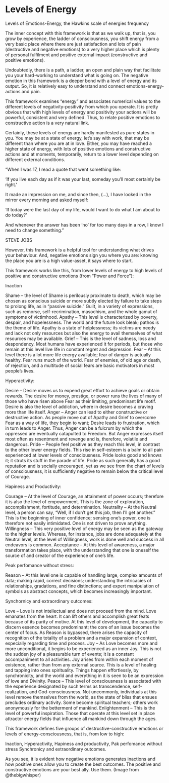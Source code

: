 
# Levels of Energy


Levels of Emotions-Energy, 
the Hawkins scale of energies frequency 


The inner concept with this framework is that as we walk up, that is, you grow by experience, the ladder of consciousness, you shift energy from a very basic place where there are just satisfaction and lots of pain (destructive and negative emotions) to a very higher place which is plenty of personal fulfilment and positive external impact (constructive and positive emotions).

Undoubtedly, there is a path, a ladder, an open and plain way that facilitate you your hard-working to understand what is going on. The negative emotion in this framework is a deeper bond with a level of energy and its output. So, it is relatively easy to understand and connect emotions-energy-actions and pain.

This framework examines “energy” and associates numerical values to the different levels of negativity-positivity from which you operate. It is pretty obvious that with high levels of energy and positivity your actions will be powerful, consistent and very defined. Thus, to relate positive emotions to constructive action is a very natural link.

Certainly, these levels of energy are hardly manifested as pure states in you. You may be at a state of energy, let’s say with work, that may be different than where you are at in love. Either, you may have reached a higher state of energy, with lots of positive emotions and constructive actions and at moments, temporarily, return to a lower level depending on different external conditions.

"When I was 17, I read a quote that went something like:

'If you live each day as if it was your last, someday you’ll most certainly be right.'

It made an impression on me, and since then, (...), I have looked in the mirror every morning and asked myself:

'If today were the last day of my life, would I want to do what I am about to do today?’

And whenever the answer has been 'no' for too many days in a row, I know I need to change something."

STEVE JOBS

However, this framework is a helpful tool for understanding what drives your behaviour. And, negative emotions sign you where you are: knowing the place you are is a high value-asset, it says where to start.

This framework works like this, from lower levels of energy to high levels of positive and constructive emotions (from "Power and Force"): 

Inaction

Shame – the level of Shame is perilously proximate to death, which may be chosen as conscious suicide or more subtly elected by failure to take steps to prolong life, as in “passive suicide.” 
Guilt, in a variety of expressions, such as remorse, self-recrimination, masochism, and the whole gamut of symptoms of victimhood. 
Apathy – This level is characterized by poverty, despair, and hopelessness. The world and the future look bleak; pathos is the theme of life. Apathy is a state of helplessness; its victims are needy and lack not only resources but also the energy to avail themselves of what resources may be available.
Grief – This is the level of sadness, loss and despondency. Most humans have experienced it for periods, but those who remain at this level live life in constant regret and depression. 
Fear – At this level there is a lot more life energy available; fear of danger is actually healthy. Fear runs much of the world. Fear of enemies, of old age or death, of rejection, and a multitude of social fears are basic motivators in most people’s lives.

Hyperactivity: 

Desire – Desire moves us to expend great effort to achieve goals or obtain rewards. The desire for money, prestige, or power runs the lives of many of those who have risen above Fear as their limiting, predominant life motif. Desire is also the level of addiction, where in desire becomes a craving more than life itself. 
Anger – Anger can lead to either constructive or destructive action. As people move out of Apathy and Grief to overcome Fear as a way of life, they begin to want; Desire leads to frustration, which in turn leads to Anger. Thus, Anger can be a fulcrum by which the oppressed are eventually catapulted to Freedom. But Anger expresses itself most often as resentment and revenge and is, therefore, volatile and dangerous.
Pride – People feel positive as they reach this level, in contrast to the other lower energy fields. This rise in self-esteem is a balm to all pain experienced at lower levels of consciousness. Pride looks good and knows it; it struts its stuff in the parade of life. Pride as such generally has a good reputation and is socially encouraged, yet as we see from the chart of levels of consciousness, it is sufficiently negative to remain below the critical level of Courage. 

Hapiness and Productivity:

Courage –  At the level of Courage, an attainment of power occurs; therefore it is also the level of empowerment. This is the zone of exploration, accomplishment, fortitude, and determination. 
Neutrality – At the Neutral level, a person can say, “Well, if I don’t get this job, then I’ll get another.” This is the beginning of inner confidence; sensing one’s power, one is therefore not easily intimidated. One is not driven to prove anything. 
Willingness – This very positive level of energy may be seen as the gateway to the higher levels. Whereas, for instance, jobs are done adequately at the Neutral level, at the level of Willingness, work is done well and success in all endeavors is common. 
Acceptance – At this level of awareness, a major transformation takes place, with the understanding that one is oneself the source of and creator of the experience of one’s life.

Peak perfomance without stress:

Reason – At this level one is capable of handling large, complex amounts of data; making rapid, correct decisions; understanding the intricacies of relationships, gradations, and fine distinctions; and expert manipulation of symbols as abstract concepts, which becomes increasingly important.

Synchornicy and extraordinary outcomes:

Love – Love is not intellectual and does not proceed from the mind. Love emanates from the heart. It can lift others and accomplish great feats because of its purity of motive. At this level of development, the capacity to discern essence becomes predominant; the core of an issue becomes the center of focus. As Reason is bypassed, there arises the capacity of recognition of the totality of a problem and a major expansion of context, especially regarding time and process. 
Joy –  As Love becomes more and more unconditional, it begins to be experienced as an inner Joy. This is not the sudden joy of a pleasurable turn of events; it is a constant accompaniment to all activities. Joy arises from within each moment of existence, rather than from any external source. This is a level of healing and tapping into ones spirituality.  Things happen effortlessly, by synchronicity, and the world and everything in it is seen to be an expression of love and Divinity. 
Peace – This level of consciousness is associated with the experience designated by such terms as transcendence, self-realization, and God-consciousness. Not uncommonly, individuals at this level remove themselves from the world, as the state of bliss that ensues precludes ordinary activity. Some become spiritual teachers; others work anonymously for the betterment of mankind.
Enlightenment – This is the level of powerful inspiration. Those that operate at this level set in place attractor energy fields that influence all mankind down through the ages.

This framework defines five groups of destructive-constructive emotions or levels of energy-consciousness, that is, from low to high:

Inaction,
Hyperactivity,
Hapiness and productivity,
Pak perfomance without stress
Synchronicy and extraordinary outcomes.


As you see, it is evident how negative emotions generates inactions and how positive ones allow you to create the best outcomes. The positive and constructive emotions are your best ally. Use them. (Image from @thebigwhisper)


[^1]: [](){.external}
[^2]: [](){.external}